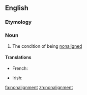 ==English==

===Etymology===
{{prefix|non|alignment}}

===Noun===
{{en-noun|s|-}}

# The condition of being [[nonaligned]]

====Translations====
{{trans-top|state of being nonaligned}}
* French: {{t+|fr|non-alignement|m}}
{{trans-mid}}
* Irish: {{t-|ga|neamh-chomhghuaillíocht|f}}
{{trans-bottom}}

[[fa:nonalignment]]
[[zh:nonalignment]]